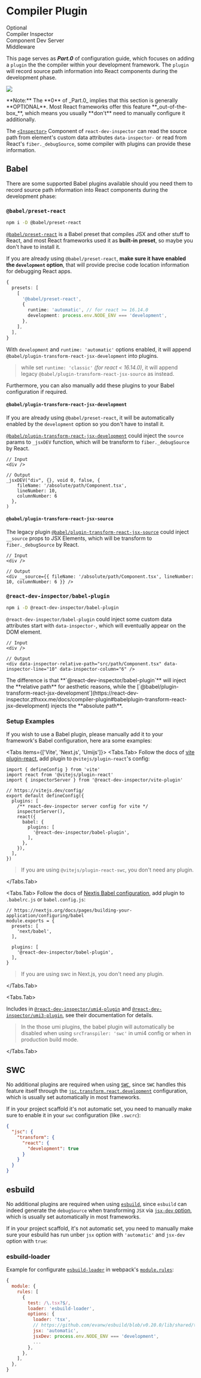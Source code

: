 
# Compiler Plugin

<Stepper>
  <Step index={0} link='/docs/compiler-plugin' active>
    Optional <br className='block sm:hidden'/> Compiler
  </Step>
  <Step index={1} link='/docs/inspector-component'>
    Inspector <br className='block sm:hidden'/> Component
  </Step>
  <Step index={2} link='/docs/integration'>
    Dev Server <br className='block sm:hidden'/> Middleware
  </Step>
</Stepper>

This page serves as **_Part.0_** of configuration guide, which focuses on adding a `plugin` the the compiler within your development framework.
The `plugin` will record source path information into React components during the development phase.

<Image
  src={compilerPart}
  className="mt-2 mx-auto w-full"
/>

<Callout type="info" emoji="💡">
  **Note:** The **0** of _Part.0_ implies that this section is generally **OPTIONAL**.
  Most React frameworks offer this feature **_out-of-the-box_**,
  which means you usually **don't** need to manually configure it additionally.
</Callout>


The [`<Inspector>`](/docs/inspector-component) Component of `react-dev-inspector` can read the source path from element's custom data attributes `data-inspector-`
or read from React's `fiber._debugSource`, some compiler with plugins can provide these information.

## Babel

There are some supported Babel plugins available should you need them to record source path information into React components during the development phase:

### `@babel/preset-react`

```bash npm2yarn
npm i -D @babel/preset-react
```

[`@babel/preset-react`](https://babeljs.io/docs/babel-preset-react) is a Babel preset that compiles JSX and other stuff to React,
and most React frameworks used it as **built-in preset**, so maybe you don't have to install it.

If you are already using `@babel/preset-react`, **make sure it have enabled the `development` option**, that will provide precise code location information for debugging React apps.

```ts  showLineNumbers {7}
{
  presets: [
    [
      '@babel/preset-react',
      {
        runtime: 'automatic', // for react >= 16.14.0
        development: process.env.NODE_ENV === 'development',
      },
    ],
  ],
}
```


With `development` and `runtime: 'automatic'` options enabled, it will append `@babel/plugin-transform-react-jsx-development` into plugins.

> while set `runtime: 'classic'` _(for react < 16.14.0)_, it will append legacy `@babel/plugin-transform-react-jsx-source` as instead.

Furthermore, you can also manually add these plugins to your Babel configuration if required.


#### `@babel/plugin-transform-react-jsx-development`

If you are already using `@babel/preset-react`, it will be automatically enabled by the `development` option so you don't have to install it.

[`@babel/plugin-transform-react-jsx-development`](https://babeljs.io/docs/babel-plugin-transform-react-jsx-development) could inject the `source` params to `_jsxDEV` function,
which will be transform to `fiber._debugSource` by React.

```tsx
// Input
<div />

// Output
_jsxDEV("div", {}, void 0, false, {
    fileName: '/absolute/path/Component.tsx',
    lineNumber: 10,
    columnNumber: 6
  },
)
```


#### `@babel/plugin-transform-react-jsx-source`

The legacy plugin [`@babel/plugin-transform-react-jsx-source`](https://babeljs.io/docs/babel-plugin-transform-react-jsx-source) could inject `__source` props to JSX Elements,
which will be transform to `fiber._debugSource` by React.

```tsx
// Input
<div />

// Output
<div __source={{ fileName: '/absolute/path/Component.tsx', lineNumber: 10, columnNumber: 6 }} />
```



### `@react-dev-inspector/babel-plugin`

```bash npm2yarn
npm i -D @react-dev-inspector/babel-plugin
```

`@react-dev-inspector/babel-plugin` could inject some custom data attributes start with `data-inspector-`,
which will eventually appear on the DOM element.


```tsx
// Input
<div />

// Output
<div data-inspector-relative-path="src/path/Component.tsx" data-inspector-line="10" data-inspector-column="6" />
```

<Callout type="info" emoji="💡">
  The difference is that **`@react-dev-inspector/babel-plugin`** will inject the **relative path** for aesthetic reasons,
  while the [`@babel/plugin-transform-react-jsx-development`](https://react-dev-inspector.zthxxx.me/docs/compiler-plugin#babelplugin-transform-react-jsx-development)
  injects the **absolute path**.
</Callout>

### Setup Examples

If you wish to use a Babel plugin, please manually add it to your framework's Babel configuration, here ara some examples:

<Tabs items={['Vite', 'Next.js', 'Umijs']}>
<Tabs.Tab>
Follow the docs of [vite plugin-react](https://github.com/vitejs/vite-plugin-react/tree/main/packages/plugin-react#babel),
add plugin to `@vitejs/plugin-react`'s config:

```tsx filename="vite.config.ts" showLineNumbers {13}
import { defineConfig } from 'vite'
import react from '@vitejs/plugin-react'
import { inspectorServer } from '@react-dev-inspector/vite-plugin'

// https://vitejs.dev/config/
export default defineConfig({
  plugins: [
    /** react-dev-inspector server config for vite */
    inspectorServer(),
    react({
      babel: {
        plugins: [
          '@react-dev-inspector/babel-plugin',
        ],
      },
    }),
  ],
})
```

> If you are using `@vitejs/plugin-react-swc`, you don't need any plugin.

</Tabs.Tab>

<Tabs.Tab>
Follow the docs of [Nextjs Babel configuration](https://nextjs.org/docs/pages/building-your-application/configuring/babel),
add plugin to `.babelrc.js` or `babel.config.js`:

```tsx filename=".babelrc.js" showLineNumbers {8}
// https://nextjs.org/docs/pages/building-your-application/configuring/babel
module.exports = {
  presets: [
    'next/babel',
  ],

  plugins: [
    '@react-dev-inspector/babel-plugin',
  ],
}
```

> If you are using swc in Next.js, you don't need any plugin.

</Tabs.Tab>

<Tabs.Tab>

Includes in [`@react-dev-inspector/umi4-plugin`](/docs/integration/umijs#umi4-setup) and [`@react-dev-inspector/umi3-plugin`](/docs/integration/umijs#umi3-setup), see their documentation for details.

> In the those umi plugins, the babel plugin will automatically be disabled when using `srcTranspiler: 'swc'` in umi4 config or when in production build mode.

</Tabs.Tab>
</Tabs>

## SWC

No additional plugins are required when using [`SWC`](https://swc.rs), since `SWC` handles this feature itself
through the [`jsc.transform.react.development`](https://swc.rs/docs/configuration/compilation#jsctransformreactdevelopment) configuration,
which is usually set automatically in most frameworks.

If in your project scaffold it's not automatic set, you need to manually make sure to enable it in your `swc` configuration (like `.swcrc`):

```json showLineNumbers {5}
{
  "jsc": {
    "transform": {
      "react": {
        "development": true
      }
    }
  }
}
```

## esbuild

No additional plugins are required when using [`esbuild`](https://esbuild.github.io),
since `esbuild` can indeed generate the `debugSource` when transforming `JSX` via [`jsx-dev` option](https://esbuild.github.io/api/#jsx-dev), which is usually set automatically in most frameworks.

If in your project scaffold, it's not automatic set,
you need to manually make sure your esbuild has run unber `jsx` option with `'automatic'` and `jsx-dev` option with `true`:

### esbuild-loader

Example for configurate [`esbuild-loader`](https://github.com/privatenumber/esbuild-loader) in webpack's [`module.rules`](https://webpack.js.org/concepts/loaders/):

```js showLineNumbers {10-11}
{
  module: {
    rules: [
      {
        test: /\.tsx?$/,
        loader: 'esbuild-loader',
        options: {
          loader: 'tsx',
          // https://github.com/evanw/esbuild/blob/v0.20.0/lib/shared/types.ts#L58-L67
          jsx: 'automatic',
          jsxDev: process.env.NODE_ENV === 'development',
          ...
        },
      },
    ],
  },
}
```
